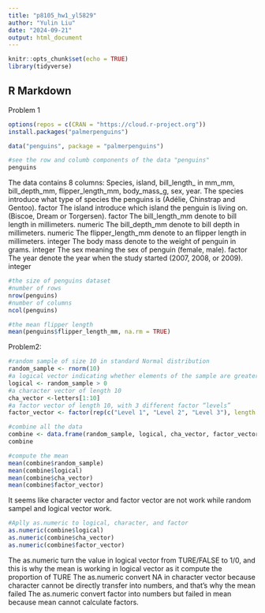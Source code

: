 ```yaml
---
title: "p8105_hw1_yl5829"
author: "Yulin Liu"
date: "2024-09-21"
output: html_document
---
```


```r
knitr::opts_chunk$set(echo = TRUE)
library(tidyverse)
```

## R Markdown
Problem 1

```r
options(repos = c(CRAN = "https://cloud.r-project.org"))
install.packages("palmerpenguins")
```

```r
data("penguins", package = "palmerpenguins")
```

```r
#see the row and columb components of the data "penguins"
penguins
```

The data contains 8 columns: Species, island, bill_length_ in mm_mm, bill_depth_mm, flipper_length_mm, body_mass_g, sex, year.
The species introduce what type of species the penguins is (Adélie, Chinstrap and Gentoo). factor
The island introduce which island the penguin is living on. (Biscoe, Dream or Torgersen). factor
The bill_length_mm denote to bill length in millimeters. numeric
The bill_depth_mm denote to bill depth in millimeters. numeric
The flipper_length_mm denote to an flipper length in millimeters. integer
The body mass denote to the weight of penguin in grams. integer
The sex meaning the sex of penguin (female, male). factor
The year denote the year when the study started (2007, 2008, or 2009). integer


```r
#the size of penguins dataset
#number of rows
nrow(penguins)
#number of columns
ncol(penguins)

#the mean flipper length
mean(penguins$flipper_length_mm, na.rm = TRUE)
```

Problem2:
```r
#random sample of size 10 in standard Normal distribution
random_sample <- rnorm(10)
#a logical vector indicating whether elements of the sample are greater than 0
logical <- random_sample > 0
#a character vector of length 10
cha_vector <-letters[1:10]
#a factor vector of length 10, with 3 different factor “levels”
factor_vector <- factor(rep(c("Level 1", "Level 2", "Level 3"), length.out = 10))
```

```r
#combine all the data
combine <- data.frame(random_sample, logical, cha_vector, factor_vector)
combine
```

```r
#compute the mean
mean(combine$random_sample)
mean(combine$logical)
mean(combine$cha_vector)
mean(combine$factor_vector)
```
It seems like character vector and factor vector are not work while random sampel and logical vector work.

```r
#Aplly as.numeric to logical, character, and factor
as.numeric(combine$logical)
as.numeric(combine$cha_vector)
as.numeric(combine$factor_vector)
```
The as.numeric turn the value in logical vector from TURE/FALSE to 1/0, and this is why the mean is working in logical vector as it compute the proportion of TURE
The as.numeric convert NA in character vector because character cannot be directly transfer into numbers, and that's why the mean failed
The as.numeric convert factor into numbers but failed in mean because mean cannot calculate factors.

